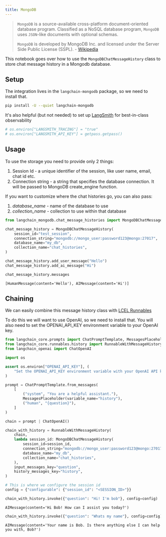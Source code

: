 ```yaml
---
title: MongoDB
---
```


>`MongoDB` is a source-available cross-platform document-oriented database program. Classified as a NoSQL database program, `MongoDB` uses `JSON`-like documents with optional schemas.
>
>`MongoDB` is developed by MongoDB Inc. and licensed under the Server Side Public License (SSPL). - [Wikipedia](https://en.wikipedia.org/wiki/MongoDB)

This notebook goes over how to use the `MongoDBChatMessageHistory` class to store chat message history in a Mongodb database.


## Setup

The integration lives in the `langchain-mongodb` package, so we need to install that.

```bash
pip install -U --quiet langchain-mongodb
```

It's also helpful (but not needed) to set up [LangSmith](https://smith.langchain.com/) for best-in-class observability


```python
# os.environ["LANGSMITH_TRACING"] = "true"
# os.environ["LANGSMITH_API_KEY"] = getpass.getpass()
```

## Usage

To use the storage you need to provide only 2 things:

1. Session Id - a unique identifier of the session, like user name, email, chat id etc.
2. Connection string - a string that specifies the database connection. It will be passed to MongoDB create_engine function.

If you want to customize where the chat histories go, you can also pass:
1. *database_name* - name of the database to use
1. *collection_name* - collection to use within that database


```python
from langchain_mongodb.chat_message_histories import MongoDBChatMessageHistory

chat_message_history = MongoDBChatMessageHistory(
    session_id="test_session",
    connection_string="mongodb://mongo_user:password123@mongo:27017",
    database_name="my_db",
    collection_name="chat_histories",
)

chat_message_history.add_user_message("Hello")
chat_message_history.add_ai_message("Hi")
```


```python
chat_message_history.messages
```



```output
[HumanMessage(content='Hello'), AIMessage(content='Hi')]
```


## Chaining

We can easily combine this message history class with [LCEL Runnables](/oss/python/how-to/message_history)

To do this we will want to use OpenAI, so we need to install that.  You will also need to set the OPENAI_API_KEY environment variable to your OpenAI key.



```python
from langchain_core.prompts import ChatPromptTemplate, MessagesPlaceholder
from langchain_core.runnables.history import RunnableWithMessageHistory
from langchain_openai import ChatOpenAI
```


```python
import os

assert os.environ["OPENAI_API_KEY"], (
    "Set the OPENAI_API_KEY environment variable with your OpenAI API key."
)
```


```python
prompt = ChatPromptTemplate.from_messages(
    [
        ("system", "You are a helpful assistant."),
        MessagesPlaceholder(variable_name="history"),
        ("human", "{question}"),
    ]
)

chain = prompt | ChatOpenAI()
```


```python
chain_with_history = RunnableWithMessageHistory(
    chain,
    lambda session_id: MongoDBChatMessageHistory(
        session_id=session_id,
        connection_string="mongodb://mongo_user:password123@mongo:27017",
        database_name="my_db",
        collection_name="chat_histories",
    ),
    input_messages_key="question",
    history_messages_key="history",
)
```


```python
# This is where we configure the session id
config = {"configurable": {"session_id": "<SESSION_ID>"}}
```


```python
chain_with_history.invoke({"question": "Hi! I'm bob"}, config=config)
```



```output
AIMessage(content='Hi Bob! How can I assist you today?')
```



```python
chain_with_history.invoke({"question": "Whats my name"}, config=config)
```



```output
AIMessage(content='Your name is Bob. Is there anything else I can help you with, Bob?')
```
